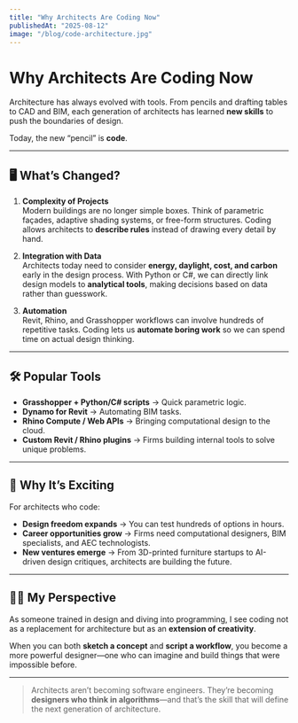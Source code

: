 ```yaml
---
title: "Why Architects Are Coding Now"
publishedAt: "2025-08-12"
image: "/blog/code-architecture.jpg" 
---
```


# Why Architects Are Coding Now

Architecture has always evolved with tools. From pencils and drafting tables to CAD and BIM, each generation of architects has learned **new skills** to push the boundaries of design.  

Today, the new “pencil” is **code**.

---

## 🖥 What’s Changed?

1. **Complexity of Projects**  
   Modern buildings are no longer simple boxes. Think of parametric façades, adaptive shading systems, or free-form structures. Coding allows architects to **describe rules** instead of drawing every detail by hand.

2. **Integration with Data**  
   Architects today need to consider **energy, daylight, cost, and carbon** early in the design process. With Python or C#, we can directly link design models to **analytical tools**, making decisions based on data rather than guesswork.

3. **Automation**  
   Revit, Rhino, and Grasshopper workflows can involve hundreds of repetitive tasks. Coding lets us **automate boring work** so we can spend time on actual design thinking.

---

## 🛠 Popular Tools

- **Grasshopper + Python/C# scripts** → Quick parametric logic.  
- **Dynamo for Revit** → Automating BIM tasks.  
- **Rhino Compute / Web APIs** → Bringing computational design to the cloud.  
- **Custom Revit / Rhino plugins** → Firms building internal tools to solve unique problems.

---

## 🚀 Why It’s Exciting

For architects who code:
- **Design freedom expands** → You can test hundreds of options in hours.  
- **Career opportunities grow** → Firms need computational designers, BIM specialists, and AEC technologists.  
- **New ventures emerge** → From 3D-printed furniture startups to AI-driven design critiques, architects are building the future.

---

## 🧑‍💻 My Perspective

As someone trained in design and diving into programming, I see coding not as a replacement for architecture but as an **extension of creativity**.  

When you can both **sketch a concept** and **script a workflow**, you become a more powerful designer—one who can imagine and build things that were impossible before.

---

> Architects aren’t becoming software engineers. They’re becoming **designers who think in algorithms**—and that’s the skill that will define the next generation of architecture.
